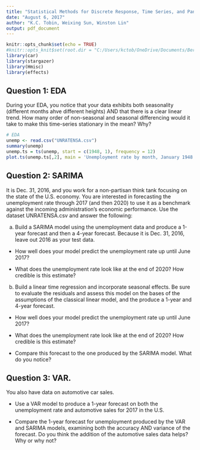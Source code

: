 ```yaml
---
title: "Statistical Methods for Discrete Response, Time Series, and Panel Data (W271): Lab 3"
date: "August 6, 2017"
author: "K.C. Tobin, Weixing Sun, Winston Lin"
output: pdf_document
---
```


```r
knitr::opts_chunk$set(echo = TRUE)
#knitr::opts_knit$set(root.dir = "C:/Users/kctob/OneDrive/Documents/Berkeley/271/mids-w271-time-series/lab2")
library(car)
library(stargazer)
library(Hmisc)
library(effects)
```
  
## Question 1: EDA
During your EDA, you notice that your data exhibits both seasonality (different months ahve different heights) AND that there is a clear linear trend.  How many order of non-seasonal and seasonal differencing would it take to make this time-series stationary in the mean?  Why?
  
```r

# EDA
unemp <- read.csv("UNRATENSA.csv")
summary(unemp)
unemp.ts = ts(unemp, start = c(1948, 1), frequency = 12)
plot.ts(unemp.ts[,2], main = 'Unemployment rate by month, January 1948 - June 2017', ylab = 'Percent of population')
```



## Question 2: SARIMA
It is Dec. 31, 2016, and you work for a non-partisan think tank focusing on the state of the U.S. economy.  You are interested in forecasting the unemployment rate through 2017 (and then 2020) to use it as a benchmark against the incoming administration's economic performance.  Use the dataset UNRATENSA.csv and answer the following:

a. Build a SARIMA model using the unemployment data and produce a 1-year forecast and then a 4-year forecast.  Because it is Dec. 31, 2016, leave out 2016 as your test data.

  - How well does your model predict the unemployment rate up until June 2017?

  - What does the unemployment rate look like at the end of 2020?  How credible is this estimate?

b. Build a linear time regression and incorporate seasonal effects.  Be sure to evaluate the residuals and assess this model on the bases of the assumptions of the classical linear model, and the produce a 1-year and 4-year forecast.

  - How well does your model predict the unemployment rate up until June 2017?
  
  - What does the unemployment rate look like at the end of 2020?  How credible is this estimate?
  
  - Compare this forecast to the one produced by the SARIMA model.  What do you notice?

## Question 3: VAR.
You also have data on automotive car sales.

  - Use a VAR model to produce a 1-year forecast on both the unemployment rate and automotive sales for 2017 in the U.S.

  - Compare the 1-year forecast for unemployment produced by the VAR and SARIMA models, examining both the accuracy AND variance of the forecast.  Do you think the addition of the automotive sales data helps?  Why or why not?